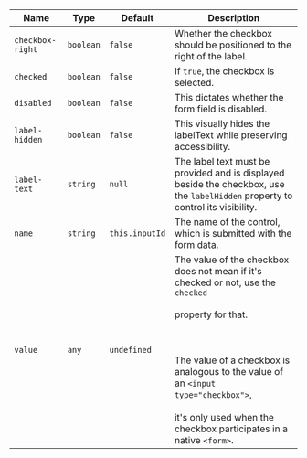 
  | Name | Type | Default | Description |
| --- | --- | --- | --- |
| `checkbox-right` | `boolean` | `false` | Whether the checkbox should be positioned to the right of the label. |
| `checked` | `boolean` | `false` | If `true`, the checkbox is selected. |
| `disabled` | `boolean` | `false` | This dictates whether the form field is disabled. |
| `label-hidden` | `boolean` | `false` | This visually hides the labelText while preserving accessibility. |
| `label-text` | `string` | `null` | The label text must be provided and is displayed beside the checkbox, use the `labelHidden` property to control its visibility. |
| `name` | `string` | `this.inputId` | The name of the control, which is submitted with the form data. |
| `value` | `any` | `undefined` | The value of the checkbox does not mean if it's checked or not, use the `checked`<br /><br />property for that.<br /><br /><br /><br />The value of a checkbox is analogous to the value of an `<input type="checkbox">`,<br /><br />it's only used when the checkbox participates in a native `<form>`. |

